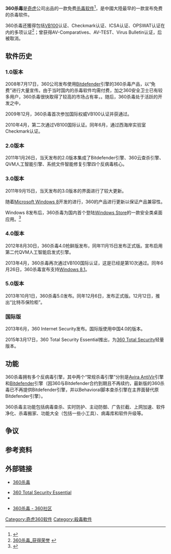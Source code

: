 {{Infobox software
| name = 360杀毒
| title = 360杀毒
| logo = 
| screenshot =[[File:360sd4-mini.png|360杀毒4.0的界面]]
| caption = 360杀毒4.0的界面
| developer = [[奇虎360|奇虎360]]
| released = {{Start date and age|2006|07|27}}（测试版）
| discontinued =
| latest_release_version = 
| latest_release_date = 
| latest preview version = 
| latest preview date = 
| frequently updated     = Yes <!--发布版本更新？请不要编辑本页，只须点[±]版本号码！-->
| operating system = [[Microsoft_Windows|Microsoft Windows]] [[Windows_XP|XP]]及以上
| size = 36MB
| language = 简体中文
| status = 運行中
| genre = [[防毒软体|防毒软体]]
| license = [[专有软件|专有软件]]、[[免费软件|免费软件]]
| website = {{Official website|http://sd.360.cn/}}
}}

{{Infobox software
| name = 360 Total Security Essential
| name_ol = 
| title = 360 Total Security Essential
| logo =
| caption =
| developer = [[奇虎360|奇虎360]]
| released =（6.0.0.1021）{{Start date and age|2015|03|17}}
| discontinued =
| latest_release_version =  8.8.0.1020
| latest_release_date =  {{release date and age|2016|08|10}}
| latest preview version =
| latest preview date =
| frequently updated = no
| operating system = [[Microsoft_Windows|Microsoft Windows]] [[Windows_XP|XP]]及以上
| size = 33MB（5.0版本17.11.28）
| language = 繁体中文、简体中文、英文、日文、俄文、西班牙文、葡萄牙文、土耳其文、越南文、阿拉伯文、印度文
| status = 運行中
| genre = [[防毒软体|防毒软体]]
| license = [[专有软件|专有软件]]、[[免费软件|免费软件]]
| website = {{Official website|https://www.360totalsecurity.com/features/360-total-security-essential/}}
}}

'''360杀毒'''是[[奇虎|奇虎]]公司出品的一款免费[[杀毒软件|杀毒软件]]<ref>{{Cite web |url= http://sd.360.cn/ |title= 360杀毒_首页 |accessdate= 2010-07-02 |archive-date= 2021-01-05 |archive-url= https://web.archive.org/web/20210105032802/https://sd.360.cn/ |dead-url= no }}</ref>，是中國大陸最早的一款宣布免费的杀毒软件。

360杀毒还獲得包括[[VB100|VB100]]认证、Checkmark认证、ICSA认证、OPSWAT认证在内的多项认证<ref>[http://sd.360.cn/cert.html#Checkmark 360杀毒_获得荣誉] {{Wayback|url=http://sd.360.cn/cert.html#Checkmark |date=20200925140423 }}{{zh-cn}}</ref>；曾获得AV-Comparatives、AV-TEST、Virus Bulletin认证，后被取消。

==软件历史==
=== 1.0版本 ===
2008年7月17日，360公司发布使用[[Bitdefender|Bitdefender]]引擎的360杀毒产品，以“免费”进行大量宣传。由于当时国内的杀毒软件均需付费，加之360安全卫士已有较多用户，360杀毒很快取得了较高的市场占有率，。随后，360杀毒处于活跃的开发之中，

2009年12月，360杀毒首次参加国际权威VB100认证并获通过。

2010年4月，第二次通过VB100国际认证。同年6月，通过西海岸实验室Checkmark认证。
=== 2.0版本 ===
2011年1月26日，当天发布的2.0版本集成了Bitdefender引擎、360云查杀引擎、QVM人工智能引擎、系统文件智能修复引擎四个反病毒核心。
=== 3.0版本 ===
2011年9月15日，当天发布的3.0版本的界面进行了较大更新。

随着[[Microsoft_Windows_8|Microsoft Windows 8]]开发的进行，360的产品进行更新以保证产品兼容性。

Windows 8发布后，360杀毒为国内首个登陆[[Windows_Store|Windows Store]]的一款安全类桌面应用。<ref>{{cite news | title = 360杀毒成国内首家入选“Win8商店”安全类产品_网易科技 | date = 2012-08-03 | url = http://tech.163.com/12/0803/07/87VF0SBJ00094MOK.html | work = 网易科技 | accessdate = 2013-01-12 | language = zh-hans | deadurl = yes | archiveurl = https://web.archive.org/web/20140111171233/http://tech.163.com/12/0803/07/87VF0SBJ00094MOK.html | archivedate = 2014-01-11 }}</ref>
=== 4.0版本 ===
2012年8月30日，360杀毒4.0抢鲜版发布，同年11月15日发布正式版。宣布启用第二代QVM人工智能启发式引擎。

2013年4月，360杀毒再次通过VB100国际认证，这是已经是第10次通过。同年6月26日，360杀毒宣布支持[[Windows_8.1|Windows 8.1]]。
=== 5.0版本 ===
2013年10月1日，360杀毒5.0发布。同年12月6日，发布正式版。12月12日，推出“比特币保险柜”。

=== 国际版 ===
2013年6月，360 Internet Security发布。国际版使用中国4.0的版本。

2015年3月17日，360 Total Security Essential推出，为[[360_Total_Security|360 Total Security]]轻量版本。

== 功能 ==
360杀毒拥有多个反病毒引擎，其中两个“常规杀毒引擎”分别是[[Avira_AntiVir|Avira AntiVir]]引擎和[[Bitdefender|Bitdefender]]引擎（因360与Bitdefender合约到期且不再续约，最新版的360杀毒已不再提供Bitdefender引擎，并以Behavioral脚本查杀引擎在主界面替代原Bitdefender引擎）。

360杀毒主功能包括病毒查杀、实时防护、主动防御、广告拦截、上网加速、软件净化、杀毒搬家、功能大全（包括一些小工具）、病毒库和软件升级等。

==争议==
{{main|对奇虎360的争议#360杀毒软件轶闻|l1=对360杀毒软件的争议}}

==参考资料==
<div class='references-small'>
{{reflist}}

== 外部链接 ==
*{{zh-cn}}[http://sd.360.cn/ 360杀毒]{{Wayback|url=http://sd.360.cn/ |date=20210105032802 }}
*[https://www.360totalsecurity.com/features/360-total-security-essential/ 360 Total Security Essential]{{Wayback|url=https://www.360totalsecurity.com/features/360-total-security-essential/ |date=20200610034148 }}
*{{zh-cn}}{{sinaweibo|360sd}}
*{{zh-cn}}[http://bbs.360safe.com/forum-175-1.html 360杀毒 - 360社区]{{Wayback|url=http://bbs.360safe.com/forum-175-1.html |date=20160604060141 }}

{{奇虎}}
{{杀毒软件}}

[[Category:奇虎360软件|Category:奇虎360软件]]
[[Category:殺毒軟件|Category:殺毒軟件]]